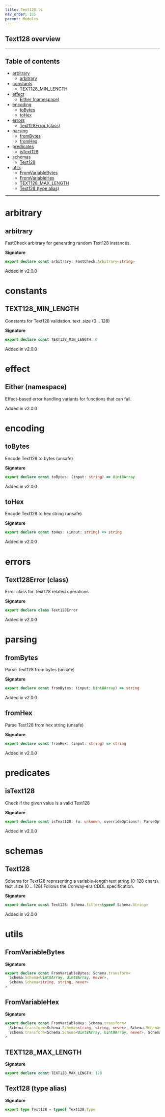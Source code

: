 ```yaml
---
title: Text128.ts
nav_order: 105
parent: Modules
---
```


## Text128 overview

---

<h2 className="text-delta">Table of contents</h2>

- [arbitrary](#arbitrary)
  - [arbitrary](#arbitrary-1)
- [constants](#constants)
  - [TEXT128_MIN_LENGTH](#text128_min_length)
- [effect](#effect)
  - [Either (namespace)](#either-namespace)
- [encoding](#encoding)
  - [toBytes](#tobytes)
  - [toHex](#tohex)
- [errors](#errors)
  - [Text128Error (class)](#text128error-class)
- [parsing](#parsing)
  - [fromBytes](#frombytes)
  - [fromHex](#fromhex)
- [predicates](#predicates)
  - [isText128](#istext128)
- [schemas](#schemas)
  - [Text128](#text128)
- [utils](#utils)
  - [FromVariableBytes](#fromvariablebytes)
  - [FromVariableHex](#fromvariablehex)
  - [TEXT128_MAX_LENGTH](#text128_max_length)
  - [Text128 (type alias)](#text128-type-alias)

---

# arbitrary

## arbitrary

FastCheck arbitrary for generating random Text128 instances.

**Signature**

```ts
export declare const arbitrary: FastCheck.Arbitrary<string>
```

Added in v2.0.0

# constants

## TEXT128_MIN_LENGTH

Constants for Text128 validation.
text .size (0 .. 128)

**Signature**

```ts
export declare const TEXT128_MIN_LENGTH: 0
```

Added in v2.0.0

# effect

## Either (namespace)

Effect-based error handling variants for functions that can fail.

Added in v2.0.0

# encoding

## toBytes

Encode Text128 to bytes (unsafe)

**Signature**

```ts
export declare const toBytes: (input: string) => Uint8Array
```

Added in v2.0.0

## toHex

Encode Text128 to hex string (unsafe)

**Signature**

```ts
export declare const toHex: (input: string) => string
```

Added in v2.0.0

# errors

## Text128Error (class)

Error class for Text128 related operations.

**Signature**

```ts
export declare class Text128Error
```

Added in v2.0.0

# parsing

## fromBytes

Parse Text128 from bytes (unsafe)

**Signature**

```ts
export declare const fromBytes: (input: Uint8Array) => string
```

Added in v2.0.0

## fromHex

Parse Text128 from hex string (unsafe)

**Signature**

```ts
export declare const fromHex: (input: string) => string
```

Added in v2.0.0

# predicates

## isText128

Check if the given value is a valid Text128

**Signature**

```ts
export declare const isText128: (u: unknown, overrideOptions?: ParseOptions | number) => u is string
```

Added in v2.0.0

# schemas

## Text128

Schema for Text128 representing a variable-length text string (0-128 chars).
text .size (0 .. 128)
Follows the Conway-era CDDL specification.

**Signature**

```ts
export declare const Text128: Schema.filter<typeof Schema.String>
```

Added in v2.0.0

# utils

## FromVariableBytes

**Signature**

```ts
export declare const FromVariableBytes: Schema.transform<
  Schema.Schema<Uint8Array, Uint8Array, never>,
  Schema.Schema<string, string, never>
>
```

## FromVariableHex

**Signature**

```ts
export declare const FromVariableHex: Schema.transform<
  Schema.transform<Schema.Schema<string, string, never>, Schema.Schema<Uint8Array, Uint8Array, never>>,
  Schema.transform<Schema.Schema<Uint8Array, Uint8Array, never>, Schema.Schema<string, string, never>>
>
```

## TEXT128_MAX_LENGTH

**Signature**

```ts
export declare const TEXT128_MAX_LENGTH: 128
```

## Text128 (type alias)

**Signature**

```ts
export type Text128 = typeof Text128.Type
```

